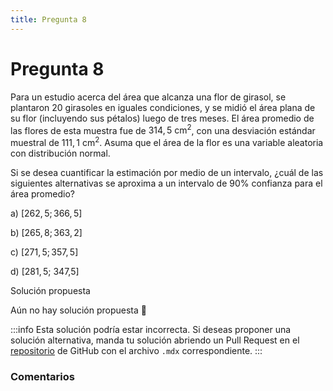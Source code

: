 ```yaml
---
title: Pregunta 8
---
```



# Pregunta 8

Para un estudio acerca del área que alcanza una flor de girasol, se plantaron 20 girasoles en iguales condiciones, y se midió el área plana de su flor (incluyendo sus pétalos) luego de tres meses. El área promedio de las flores de esta muestra fue de $314,5 \mathrm{~cm}^2$, con una desviación estándar muestral de $111,1 \mathrm{~cm}^2$. Asuma que el área de la flor es una variable aleatoria con distribución normal.

Si se desea cuantificar la estimación por medio de un intervalo, ¿cuál de las siguientes alternativas se aproxima a un intervalo de $90 \%$ confianza para el área promedio?

a) $[262,5 ; 366,5]$

b) $[265,8 ; 363,2]$

c) $[271,5 ; 357,5]$

d) $[281,5$; 347,5]

<MDXDetails>
<summary>Solución propuesta</summary>

Aún no hay solución propuesta 🥲

:::info 
Esta solución podría estar incorrecta. Si deseas proponer una solución alternativa, manda tu solución abriendo
un Pull Request en el [repositorio](https://github.com/crow-rojas/apuntes-fundamentals/pulls) de GitHub con el archivo
`.mdx` correspondiente. 
:::

</MDXDetails>

### Comentarios

<Disqus
  url="https://crow-rojas.github.io/apuntes-fundamentals/docs/Probabilidades y Estadística/exercises/2019-2/p08"
  identifier="Probabilidades y Estadística/exercises/2019-2/p08"
  title="2019-2 Probabilidades y Estadística - Pregunta 8"
/>
